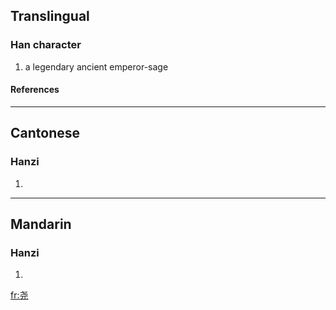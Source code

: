 {{see|堯}}

==Translingual==
===Han character===
{{Han char|rn=43|rad=尢|as=03|sn=6|four=|canj=十心一山 (JPMU)}}
# a legendary ancient emperor-sage
====References====
{{Han ref|kx=0298.081|hdz=10552.100|uh=5C27|ud=23591}}
----
==Cantonese==
===Hanzi===
{{yue-hanzi|jyut=|y=yiu4}}
# {{defn|Cantonese}}
----
==Mandarin==
===Hanzi===
{{cmn-hanzi|tra=堯|pin=[[yáo]] (yao2)|wg=yao<sup>2</sup>}}
# {{defn|Mandarin}}

[[fr:尧]]